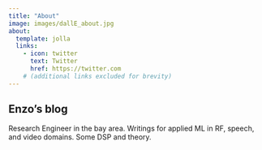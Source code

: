 ```yaml
---
title: "About"
image: images/dallE_about.jpg
about:
  template: jolla
  links:
    - icon: twitter
      text: Twitter
      href: https://twitter.com
    # (additional links excluded for brevity)
---
```


## Enzo's blog

Research Engineer in the bay area. 
Writings for applied ML in RF, speech, and video domains. Some DSP and theory.